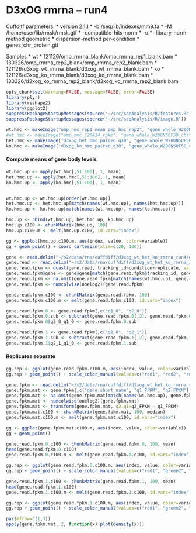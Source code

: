 D3xOG rmrna -- run4
========================================================

Cuffdiff parameters:
  * version 2.1.1
  * -b /seq/lib/indexes/mm9.fa 
  * -M /home/user/lib/rmsk/rmsk.gtf 
  * --compatible-hits-norm
  * -u
  * --library-norm-method geometric
  * dispersion-method per-condition
  * genes_chr_protein.gtf

Samples 
  * wt
    * 121126/omp_rmrna_blank/omp_rmrna_rep1_blank.bam
    * 130326/omp_rmrna_rep2_blank/omp_rmrna_rep2_blank.bam
    * 121126/d3xog_wt_rmrna_blank/d3xog_wt_rmrna_blank.bam
  * ko
    * 121126/d3xog_ko_rmrna_blank/d3xog_ko_rmrna_blank.bam
    * 130326/d3xog_ko_rmrna_rep2_blank/d3xog_ko_rmrna_rep2_blank.bam
    
```r
opts_chunk$set(warning=FALSE, message=FALSE, error=FALSE)
library(plyr)
library(reshape2)
library(ggplot2)
suppressPackageStartupMessages(source("~/src/seqAnalysis/R/features.R"))
suppressPackageStartupMessages(source("~/src/seqAnalysis/R/image.R"))
```

```r
wt.hmc <- makeImage("omp_hmc_rep1_mean_omp_hmc_rep2", "gene_whole_W200N50F50_chr", data_type="rpkm/mean", image=F)
#wt.hmc <- makeImage("omp_hmc_120424_rpkm", "gene_whole_W200N50F50_chr", data_type="rpkm/mean", image=F)
het.hmc <- makeImage("d3xog_het_hmc_paired_q30", "gene_whole_W200N50F50_chr", data_type="rpkm/mean", image=F)
ko.hmc <- makeImage("d3xog_ko_hmc_paired_q30", "gene_whole_W200N50F50_chr", data_type="rpkm/mean", image=F)
```

#### Compute means of gene body levels
```r
wt.hmc.up <- apply(wt.hmc[,51:100], 1, mean)
het.hmc.up <- apply(het.hmc[,51:100], 1, mean)
ko.hmc.up <- apply(ko.hmc[,51:100], 1, mean)


wt.hmc.up <- wt.hmc.up[order(wt.hmc.up)]
het.hmc.up <- het.hmc.up[match(names(wt.hmc.up), names(het.hmc.up))]
ko.hmc.up <- ko.hmc.up[match(names(wt.hmc.up), names(ko.hmc.up))]

hmc.up <- cbind(wt.hmc.up, het.hmc.up, ko.hmc.up)
hmc.up.c100 <- chunkMatrix(hmc.up, 100)
hmc.up.c100.m <- melt(hmc.up.c100, id.vars="index")
```

```r
gg <- ggplot(hmc.up.c100.m, aes(index, value, color=variable))
gg + geom_point() + coord_cartesian(xlim=c(20, 100))
```

```r
gene <- read.delim("~/s2/data/rna/cuffdiff/d3xog_wt_het_ko_rmrna_run4/gene_exp.diff")
gene.read <- read.delim("~/s2/data/rna/cuffdiff/d3xog_wt_het_ko_rmrna_run4/genes.read_group_tracking")
gene.read.fpkm <- dcast(gene.read, tracking_id~condition+replicate, value.var="FPKM")
gene.read.fpkm$gene <- gene$gene[match(gene.read.fpkm$tracking_id, gene$test_id)]
gene.read.fpkm <- na.omit(gene.read.fpkm[match(names(wt.hmc.up), gene.read.fpkm$gene),])
gene.read.fpkm <- numcolwise(onelog2)(gene.read.fpkm)
```

```r
gene.read.fpkm.c100 <- chunkMatrix(gene.read.fpkm, 100)
gene.read.fpkm.c100.m <- melt(gene.read.fpkm.c100, id.vars="index")
```

```r
gene.read.fpkm.0 <- gene.read.fpkm[,c("q1_0", "q2_0")]
gene.read.fpkm.0.sub <- subtract(gene.read.fpkm.0[,2], gene.read.fpkm.0[,1])
gene.read.fpkm.0$q2_0_q1_0 <- gene.read.fpkm.0.sub
```

```r
gene.read.fpkm.1 <- gene.read.fpkm[,c("q1_0", "q2_1")]
gene.read.fpkm.1.sub <- subtract(gene.read.fpkm.1[,2], gene.read.fpkm.1[,1])
gene.read.fpkm.1$q2_1_q1_0 <- gene.read.fpkm.1.sub
```

#### Replicates separate
```r
gg.rep <- ggplot(gene.read.fpkm.c100.m, aes(index, value, color=variable))
gg.rep + geom_point() + scale_color_manual(values=c("red1", "red2", "red3", "green1", "green2")) + facet_wrap(~variable)

```

```r
gene.fpkm <- read.delim("~/s2/data/rna/cuffdiff/d3xog_wt_het_ko_rmrna_run4/genes.fpkm_tracking")
gene.fpkm.mat <- gene.fpkm[,c("gene_short_name", "q1_FPKM", "q2_FPKM")]
gene.fpkm.mat <- na.omit(gene.fpkm.mat[match(names(wt.hmc.up), gene.fpkm.mat[,1]),])
gene.fpkm.mat <- numcolwise(onelog2)(gene.fpkm.mat)
gene.fpkm.mat <- transform(gene.fpkm.mat, q2.q1=q2_FPKM - q1_FPKM)
gene.fpkm.mat.c100 <- chunkMatrix(gene.fpkm.mat, 100, median)
gene.fpkm.mat.c100.m <- melt(gene.fpkm.mat.c100, id.vars="index")
```


```r
gg <- ggplot(gene.fpkm.mat.c100.m, aes(index, value, color=variable))
gg + geom_point()
```

```r
gene.read.fpkm.0.c100 <- chunkMatrix(gene.read.fpkm.0, 100, mean)
head(gene.read.fpkm.0.c100)
gene.read.fpkm.0.c100.m <- melt(gene.read.fpkm.0.c100, id.vars="index")
```

```r
gg.rep <- ggplot(gene.read.fpkm.0.c100.m, aes(index, value, color=variable))
gg.rep + geom_point() + scale_color_manual(values=c("red1", "green2", "purple"))

```

```r
gene.read.fpkm.1.c100 <- chunkMatrix(gene.read.fpkm.1, 100, mean)
head(gene.read.fpkm.1.c100)
gene.read.fpkm.1.c100.m <- melt(gene.read.fpkm.1.c100, id.vars="index")
```

```r
gg.rep <- ggplot(gene.read.fpkm.1.c100.m, aes(index, value, color=variable))
gg.rep + geom_point() + scale_color_manual(values=c("red1", "green2", "purple"))
```

```r
par(mfrow=c(1,3))
apply(gene.fpkm.mat, 2, function(x) plot(density(x)))
```


